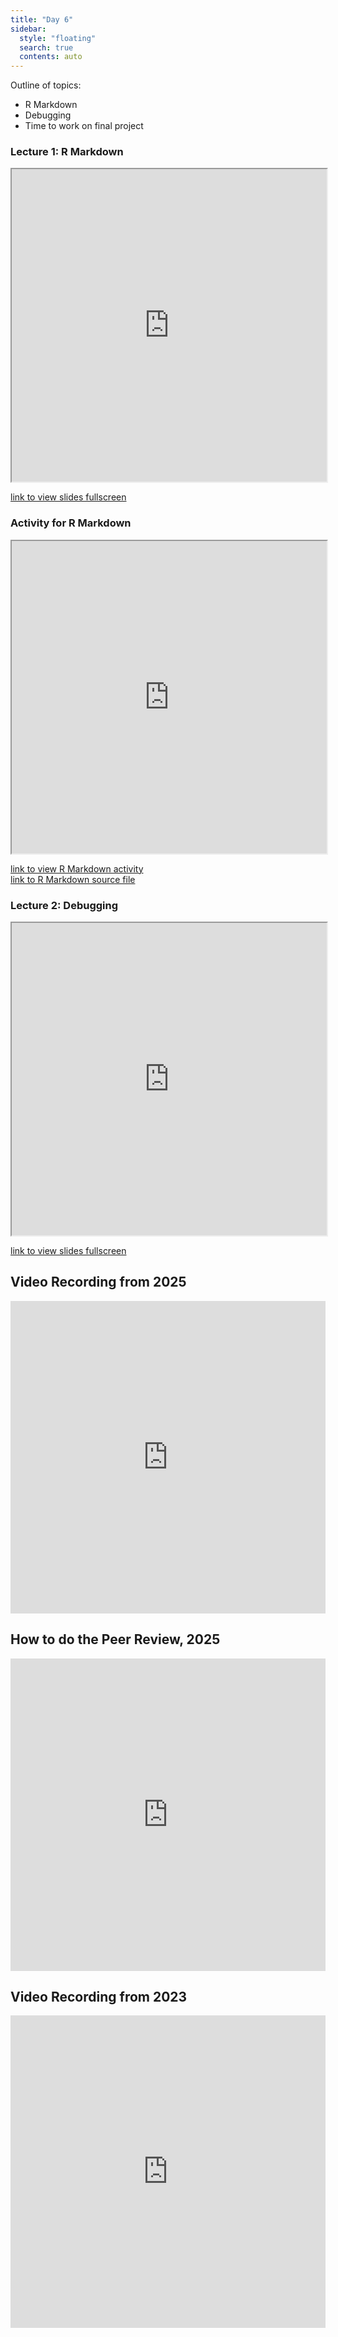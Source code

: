 ```yaml
---
title: "Day 6"
sidebar:
  style: "floating"
  search: true
  contents: auto
---
```


Outline of topics: 

  - R Markdown
  - Debugging
  - Time to work on final project


::: {.callout-tip collapse='false'}
### Lecture 1: R Markdown
<iframe src="https://id529.github.io/slides-day6/lecture2-rmarkdown/intro-to-rmarkdown.html" width="100%" height="500px"></iframe>
:::
<a href="https://id529.github.io/slides-day6/lecture2-rmarkdown/intro-to-rmarkdown.html#/introduction-to-r-markdown" >link to view slides fullscreen</a>
<br>

:::{.callout-tip collapse='true'}
### Activity for R Markdown 

<iframe src="https://id529.github.io/slides-day6/activity_Rmd/id529_day6_regression_models.html" width="100%" height="500px"></iframe>
:::
<a href="https://id529.github.io/slides-day6/activity_Rmd/id529_day6_regression_models.html"
target="_blank">link to view R Markdown activity</a> <br>
<a href="https://github.com/ID529/slides-day6/blob/main/activity_Rmd/id529_day6_regression_models.Rmd"
target="_blank">link to R Markdown source file</a> <br>


::: {.callout-tip collapse='false'}
### Lecture 2: Debugging
<iframe src="https://id529.github.io/slides-day6/lecture3-debugging/debugging.html" width="100%" height="500px"></iframe>
:::
<a href="https://id529.github.io/slides-day6/lecture3-debugging/debugging.html" >link to view slides fullscreen</a>
<br>

::: {.callout-tip collapse='true'}
## Video Recording from 2025

<iframe width="100%" height="500" src="https://www.youtube.com/embed/hTjN8Evp2eQ?si=xSHqhLZzRma3hYDx" title="YouTube video player" frameborder="0" allow="accelerometer; autoplay; clipboard-write; encrypted-media; gyroscope; picture-in-picture; web-share" referrerpolicy="strict-origin-when-cross-origin" allowfullscreen></iframe>
:::

:::{.callout-tip collapse='true'}
## How to do the Peer Review, 2025

<iframe width="100%" height="500" src="https://www.youtube.com/embed/_ykWty1IIfQ?si=JI59hToogu-iQfoL" title="YouTube video player" frameborder="0" allow="accelerometer; autoplay; clipboard-write; encrypted-media; gyroscope; picture-in-picture; web-share" referrerpolicy="strict-origin-when-cross-origin" allowfullscreen></iframe>
:::


::: {.callout-tip collapse='true'}
## Video Recording from 2023

<iframe width="100%" height="500" src="https://www.youtube.com/embed/OKx2f8qrXmI" title="YouTube video player" frameborder="0" allow="accelerometer; autoplay; clipboard-write; encrypted-media; gyroscope; picture-in-picture; web-share" allowfullscreen></iframe>
:::

